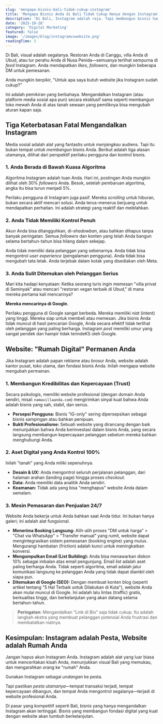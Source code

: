 ```yaml
---
slug: 'mengapa-bisnis-bali-tidak-cukup-instagram'
title: 'Mengapa Bisnis Anda di Bali Tidak Cukup Hanya dengan Instagram?'
description: 'Di Bali, Instagram adalah raja. Tapi membangun bisnis hanya di atasnya adalah risiko. Pelajari mengapa website profesional adalah fondasi yang Anda butuhkan.'
date: '2025-10-28'
category: 'Digital Marketing'
featured: false
image: '/images/blog/instagramvswebsite.png'
readingTime: 3
---
```


Di Bali, visual adalah segalanya. Restoran Anda di Canggu, villa Anda di Ubud, atau tur perahu Anda di Nusa Penida—semuanya terlihat sempurna di *feed* Instagram. Anda mendapatkan *likes*, *followers*, dan mungkin beberapa DM untuk pemesanan.

Anda mungkin berpikir, "Untuk apa saya butuh website jika Instagram sudah cukup?"

Ini adalah pemikiran yang berbahaya. Mengandalkan Instagram (atau platform media sosial apa pun) secara eksklusif sama seperti membangun toko mewah Anda di atas tanah sewaan yang pemiliknya bisa mengubah aturan kapan saja.

## Tiga Keterbatasan Fatal Mengandalkan Instagram

Media sosial adalah alat yang fantastis untuk *menjangkau* audiens. Tapi itu bukan tempat untuk *membangun* bisnis Anda. Berikut adalah tiga alasan utamanya, dilihat dari perspektif perilaku pengguna dan kontrol bisnis.

### 1. Anda Berada di Bawah Kuasa Algoritma

Algoritma Instagram adalah tuan Anda. Hari ini, postingan Anda mungkin dilihat oleh 30% *followers* Anda. Besok, setelah pembaruan algoritma, angka itu bisa turun menjadi 5%.

Perilaku pengguna di Instagram juga pasif. Mereka *scrolling* untuk hiburan, bukan secara aktif mencari solusi. Anda terus-menerus berjuang untuk mendapatkan perhatian. Ini adalah strategi yang reaktif dan melelahkan.

### 2. Anda Tidak Memiliki Kontrol Penuh

Akun Anda bisa ditangguhkan, di-*shadowban*, atau bahkan dihapus tanpa banyak peringatan. Semua *followers* dan konten yang telah Anda bangun selama bertahun-tahun bisa hilang dalam sekejap.

Anda tidak memiliki data pelanggan yang sebenarnya. Anda tidak bisa mengontrol *user experience* (pengalaman pengguna). Anda tidak bisa mengubah tata letak. Anda terjebak dalam kotak yang disediakan oleh Meta.

### 3. Anda Sulit Ditemukan oleh Pelanggan Serius

Mari kita hadapi kenyataan: Ketika seorang turis ingin memesan "villa privat di Seminyak" atau mencari "restoran vegan terbaik di Ubud," di mana mereka pertama kali mencarinya?

**Mereka mencarinya di Google.**

Perilaku pengguna di Google sangat berbeda. Mereka memiliki *niat* (intent) yang tinggi. Mereka siap untuk membeli atau memesan. Jika bisnis Anda tidak muncul di hasil pencarian Google, Anda secara efektif tidak terlihat oleh pelanggan yang paling berharga. Instagram *post* memiliki umur yang sangat pendek dan hampir tidak terindeKS oleh Google.

## Website: "Rumah Digital" Permanen Anda

Jika Instagram adalah papan reklame atau brosur Anda, website adalah kantor pusat, toko utama, dan fondasi bisnis Anda. Inilah mengapa website mengubah permainan.

### 1. Membangun Kredibilitas dan Kepercayaan (Trust)

Secara psikologis, memiliki website profesional (dengan domain Anda sendiri, misal: `namavillaanda.com`) mengirimkan sinyal kuat bahwa Anda adalah bisnis yang sah, stabil, dan serius.

* **Persepsi Pengguna:** Bisnis "IG-only" sering dipersepsikan sebagai bisnis sampingan atau bahkan penipuan.
* **Bukti Profesionalisme:** Sebuah website yang dirancang dengan baik menunjukkan bahwa Anda berinvestasi dalam bisnis Anda, yang secara langsung membangun kepercayaan pelanggan sebelum mereka bahkan menghubungi Anda.

### 2. Aset Digital yang Anda Kontrol 100%

Inilah "tanah" yang Anda miliki sepenuhnya.

* **Desain & UX:** Anda mengontrol seluruh perjalanan pelanggan, dari halaman arahan (landing page) hingga proses *checkout*.
* **Data:** Anda memiliki data analitik Anda sendiri.
* **Keamanan:** Tidak ada yang bisa "menghapus" website Anda dalam semalam.

### 3. Mesin Pemasaran dan Penjualan 24/7

Website Anda bekerja untuk Anda bahkan saat Anda tidur. Ini bukan hanya galeri; ini adalah alat fungsional.

* **Menerima Booking Langsung:** Alih-alih proses "DM untuk harga" > "Chat via WhatsApp" > "Transfer manual" yang rumit, website dapat mengintegrasikan sistem pemesanan (booking engine) yang mulus. Mengurangi hambatan (friction) adalah kunci untuk meningkatkan konversi.
* **Mengumpulkan Email (List Building):** Anda bisa menawarkan diskon 10% sebagai imbalan atas email pengunjung. Email *list* adalah aset paling berharga Anda. Tidak seperti algoritma, email adalah jalur komunikasi langsung ke pelanggan Anda yang tidak dapat diambil oleh siapa pun.
* **Ditemukan di Google (SEO):** Dengan membuat konten blog (seperti artikel tentang "5 Hal Terbaik untuk Dilakukan di Kuta"), website Anda akan mulai muncul di Google. Ini adalah lalu lintas (traffic) gratis, berkualitas tinggi, dan berkelanjutan yang akan datang selama bertahun-tahun.

> **Peringatan:** Mengandalkan "Link di Bio" saja tidak cukup. Itu adalah langkah ekstra yang membuat pelanggan potensial Anda frustrasi dan membatalkan niatnya.

## Kesimpulan: Instagram adalah Pesta, Website adalah Rumah Anda

Jangan hapus akun Instagram Anda. Instagram adalah alat yang luar biasa untuk menceritakan kisah Anda, menunjukkan visual Bali yang memukau, dan mengarahkan orang ke "rumah" Anda.

Gunakan Instagram sebagai *undangan* ke pesta.

Tapi pastikan *pesta utamanya*—tempat transaksi terjadi, tempat kepercayaan dibangun, dan tempat Anda mengontrol segalanya—terjadi di website profesional Anda.

Di pasar yang kompetitif seperti Bali, bisnis yang hanya mengandalkan Instagram akan tertinggal. Bisnis yang
membangun fondasi digital yang kuat dengan website akan tumbuh berkelanjutan.
